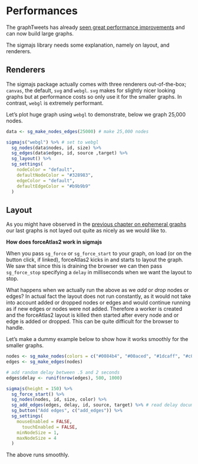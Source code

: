 # Performances {#performances}

The graphTweets has already [seen great performance improvements](http://graphtweets.john-coene.com/news/index.html) and can now build large graphs.

The sigmajs library needs some explanation, namely on layout, and renderers.

## Renderers

The sigmajs package actually comes with three renderers out-of-the-box; `canvas`, the default, `svg` and `webgl`. `svg` makes for slightly nicer looking graphs but at performance costs so only use it for the smaller graphs. In contrast, `webgl` is extremely performant.

Let's plot huge graph using `webgl` to demonstrate, below we graph 25,000 nodes.

```r
data <- sg_make_nodes_edges(25000) # make 25,000 nodes

sigmajs("webgl") %>% # set to webgl
  sg_nodes(data$nodes, id, size) %>% 
  sg_edges(data$edges, id, source ,target) %>% 
  sg_layout() %>% 
  sg_settings(
    nodeColor = "default",
    defaultNodeColor = "#328983",
    edgeColor = "default",
    defaultEdgeColor = "#b9b9b9"
  )
```

## Layout

As you might have observed in the [previous chapter on ephemeral graphs](#ephemeral) our last graphs is not layed out quite as nicely as we would like to.

**How does forceAtlas2 work in sigmajs**

When you pass `sg_force` or `sg_force_start` to your graph, on load (or on the button click, if linked), forceAtlas2 kicks in and starts to layout the graph. We saw that since this is draining the browser we can then pass `sg_force_stop` specifying a `delay` in milliseconds when we want the layout to stop.

What happens when we actually run the above as we _add_ or _drop_ nodes or edges? In actual fact the layout does not run constantly, as it would not take into account added or dropped nodes or edges and would continue running as if new edges or nodes were not added. Therefore a worker is created and the forceAtlas2 layout is killed then started after every node and or edge is added or dropped. This can be quite difficult for the browser to handle.

Let's make a dummy example below to show how it works smoothly for the smaller graphs.

```r
nodes <- sg_make_nodes(colors = c("#0084b4", "#00aced", "#1dcaff", "#c0deed"))
edges <- sg_make_edges(nodes)

# add random delay between .5 and 2 seconds
edges$delay <- runif(nrow(edges), 500, 1000) 

sigmajs(height = 150) %>%
  sg_force_start() %>%
  sg_nodes(nodes, id, size, color) %>%
  sg_add_edges(edges, delay, id, source, target) %>% # read delay documentation
  sg_button("Add edges", c("add_edges")) %>% 
  sg_settings(
    mouseEnabled = FALSE,
	  touchEnabled = FALSE,
    minNodeSize = 1,
    maxNodeSize = 4
  )
```

The above runs smoothly.